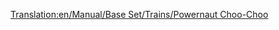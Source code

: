 [[Translation:en/Manual/Base Set/Trains/Powernaut Choo-Choo]]
{{en/Manual/Base Set/Trains/Trains|Image=[[File:en/Manual/Base Set/Trains/Powernautchoochoo.png]]
|Cost=£17,578 ($35,156)
|Speed=96 km/h (60 mph)
|Weight=130 t
|Power=900 hp (671 kW)
|Annual=£2,132 ($4,264)
|Designed=1952
|Lifespan=20 
|Capacity=N/A
|Description=A slightly better train than the Ploddyphut Choo-Choo, but sill nothting special.
|Real-life=Fictional
}}